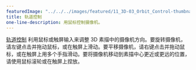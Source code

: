 ---
featuredImage: "../../../images/featured/11_3D-03_Orbit_Control-thumbnail.png"
title: 轨道控制
one-line-description: 用鼠标控制摄像机。
---

<a href="https://p5js.org/reference/#/p5/orbitControl" target="_blank">轨道控制</a>
利用鼠标或触屏输入来调整 3D 素描中的摄像机方向。要旋转摄像机，请左键点击并拖动鼠标，或在触屏上滑动。要平移摄像机，请右键点击并拖动鼠标，或在触屏上用多个手指滑动。要将摄像机移动到素描中心更近或更远的位置，请使用鼠标滚轮或在触屏上捏放。